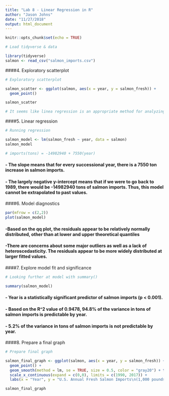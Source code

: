 ```yaml
---
title: "Lab 8 - Linear Regression in R"
author: "Jason Johns"
date: "11/27/2018"
output: html_document
---
```


```r
knitr::opts_chunk$set(echo = TRUE)
```

```r
# Load tidyverse & data

library(tidyverse)
salmon <- read_csv("salmon_imports.csv")

```


####4. Exploratory scatterplot
```r
# Exploratory scatterplot

salmon_scatter <- ggplot(salmon, aes(x = year, y = salmon_fresh)) +
  geom_point()

salmon_scatter

# It seems like linea regression is an appropriate method for analyzing the relationship between year and fresh salmon imports. I have no major concerns about using regression for this analysis.

```


####5. Linear regression
```r
# Running regression

salmon_model <- lm(salmon_fresh ~ year, data = salmon)
salmon_model

# imports(tons) = -14982940 + 7550(year)
```

####  - The slope means that for every successional year, there is a 7550 ton increase in salmon imports.
####  - The largely negative y-intercept means that if we were to go back to 1989, there would be -14982940 tons of salmon imports. Thus, this model cannot be extrapolated to past values.


####6. Model diagnostics
```r
par(mfrow = c(2,2))
plot(salmon_model)

```

#### -Based on the qq plot, the residuals appear to be relatively normally distributed, other than at lower and upper theoretical quantiles
#### -There are concerns about some major outliers as well as a lack of heteroscedasticity. The residuals appear to be more widely distributed at larger fitted values.


####7. Explore model fit and significance
```r
# Looking further at model with summary()

summary(salmon_model)


```

#### - Year is a statistically significant predictor of salmon imports (p < 0.001).
#### - Based on the R^2 value of 0.9478, 94.8% of the variance in tons of salmon imports is predictable by year.
#### - 5.2% of the variance in tons of salmon imports is not predictable by year.

####8. Prepare a final graph
```r
# Prepare final graph

salmon_final_graph <- ggplot(salmon, aes(x = year, y = salmon_fresh)) + 
  geom_point() +
  geom_smooth(method = lm, se = TRUE, size = 0.5, color = "gray20") + theme_bw() +
  scale_x_continuous(expand = c(0,0), limits = c(1990, 2017)) +
  labs(x = "Year", y = "U.S. Annual Fresh Salmon Imports\n(1,000 pounds)")

salmon_final_graph

```

